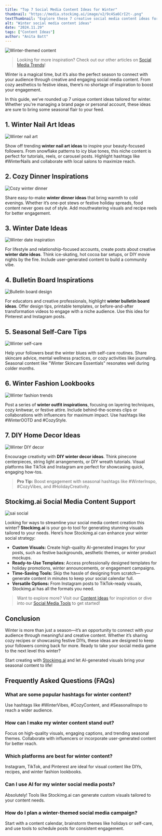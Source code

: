 ```yaml
---
title: "Top 7 Social Media Content Ideas for Winter"
thumbnail: "https://media.stockimg.ai/image/v2/9c4Sa6CrI2t-.png"
textThumbnail: "Explore these 7 creative social media content ideas for winter! From winter nail art to cozy dinner inspirations, keep your audience engaged and inspired throughout the season."
alt: "Winter social media content ideas"
date: "2024.11.29"
tags: ["Content Ideas"]
author: "Anita Batt"
---
```


![Winter-themed content](https://media.stockimg.ai/image/v2/9c4Sa6CrI2t-.png)

> Looking for more inspiration? Check out our other articles on [Social Media Trends](https://stockimg.ai/blog/social-media)!

Winter is a magical time, but it’s also the perfect season to connect with your audience through creative and engaging social media content. From cozy aesthetics to festive ideas, there’s no shortage of inspiration to boost your engagement. 

In this guide, we’ve rounded up 7 unique content ideas tailored for winter. Whether you're managing a brand page or personal account, these ideas are sure to bring some seasonal flair to your feed.

## 1. Winter Nail Art Ideas

![Winter nail art](https://media.stockimg.ai/image/v2/Hok4cUktZ4HX.png)

Show off trending **winter nail art ideas** to inspire your beauty-focused followers. From snowflake patterns to icy blue tones, this niche content is perfect for tutorials, reels, or carousel posts. Highlight hashtags like #WinterNails and collaborate with local salons to maximize reach.

## 2. Cozy Dinner Inspirations

![Cozy winter dinner](https://media.stockimg.ai/image/v2/Oiih_V6KBWC3.png)

Share easy-to-make **winter dinner ideas** that bring warmth to cold evenings. Whether it’s one-pot stews or festive holiday spreads, food content never goes out of style. Add mouthwatering visuals and recipe reels for better engagement.

## 3. Winter Date Ideas

![Winter date inspiration](https://media.stockimg.ai/image/v2/ZdKRyBBJ56Zz.png)

For lifestyle and relationship-focused accounts, create posts about creative **winter date ideas**. Think ice-skating, hot cocoa bar setups, or DIY movie nights by the fire. Include user-generated content to build a community vibe.

## 4. Bulletin Board Inspirations

![Bulletin board design](https://media.stockimg.ai/image/v2/HAYpEi4n5syj.png)

For educators and creative professionals, highlight **winter bulletin board ideas**. Offer design tips, printable templates, or before-and-after transformation videos to engage with a niche audience. Use this idea for Pinterest and Instagram posts.

## 5. Seasonal Self-Care Tips

![Winter self-care](https://media.stockimg.ai/image/v2/miKTgxEW1Cd-.png)

Help your followers beat the winter blues with self-care routines. Share skincare advice, mental wellness practices, or cozy activities like journaling. Seasonal content like "Winter Skincare Essentials" resonates well during colder months.

## 6. Winter Fashion Lookbooks

![Winter fashion trends](https://media.stockimg.ai/image/v2/FKrvXkBySN_S.png)

Post a series of **winter outfit inspirations**, focusing on layering techniques, cozy knitwear, or festive attire. Include behind-the-scenes clips or collaborations with influencers for maximum impact. Use hashtags like #WinterOOTD and #CozyStyle.

## 7. DIY Home Decor Ideas

![Winter DIY decor](https://media.stockimg.ai/image/v2/OObhr95mD0WR.png)

Encourage creativity with **DIY winter decor ideas**. Think pinecone centerpieces, string light arrangements, or DIY wreath tutorials. Visual platforms like TikTok and Instagram are perfect for showcasing quick, engaging how-tos.

> **Pro Tip:** Boost engagement with seasonal hashtags like #WinterInspo, #CozyVibes, and #HolidayCreativity.

## Stockimg.ai Social Media Content Support

![sai social](https://raw.githubusercontent.com/Abdurrahman-Subh/mdx-blog/main/images/sai-social-logo.png)

Looking for ways to streamline your social media content creation this winter? **Stockimg.ai** is your go-to tool for generating stunning visuals tailored to your needs. Here’s how Stockimg.ai can enhance your winter social strategy:

- **Custom Visuals:** Create high-quality AI-generated images for your posts, such as festive backgrounds, aesthetic themes, or winter product mockups.
- **Ready-to-Use Templates:** Access professionally designed templates for holiday promotions, winter announcements, or engagement campaigns.
- **Time-Saving Tools:** Skip the hassle of designing from scratch—generate content in minutes to keep your social calendar full.
- **Versatile Options:** From Instagram posts to TikTok-ready visuals, Stockimg.ai has all the formats you need.

> Want to explore more? Visit our [Content Ideas](https://stockimg.ai/blog/content-ideas) for inspiration or dive into our [Social Media Tools](https://stockimg.ai/social-tools) to get started!

## Conclusion

Winter is more than just a season—it’s an opportunity to connect with your audience through meaningful and creative content. Whether it’s sharing cozy recipes or showcasing festive DIYs, these ideas are designed to keep your followers coming back for more. Ready to take your social media game to the next level this winter? 

Start creating with [Stockimg.ai](https://stockimg.ai) and let AI-generated visuals bring your seasonal content to life!

## Frequently Asked Questions (FAQs)

### What are some popular hashtags for winter content?
Use hashtags like #WinterVibes, #CozyContent, and #SeasonalInspo to reach a wider audience.

### How can I make my winter content stand out?
Focus on high-quality visuals, engaging captions, and trending seasonal themes. Collaborate with influencers or incorporate user-generated content for better reach.

### Which platforms are best for winter content?
Instagram, TikTok, and Pinterest are ideal for visual content like DIYs, recipes, and winter fashion lookbooks.

### Can I use AI for my winter social media posts?
Absolutely! Tools like Stockimg.ai can generate custom visuals tailored to your content needs.

### How do I plan a winter-themed social media campaign?
Start with a content calendar, brainstorm themes like holidays or self-care, and use tools to schedule posts for consistent engagement.